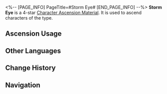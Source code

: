 <%-- [PAGE_INFO]
PageTitle=#Storm Eye#
[END_PAGE_INFO] --%>
{{Item Infobox
|id          = 110405
|image       = Item Storm Eye.png
|type        = Character Ascension Material
|invCategory = Upgrade Materials
|rarity      = 4
|effect      = 
|description = Arrows belonged to a Stormbringer. Can be used for the Ascension of Wind characters.
|source1     = [[Stagnant Shadow: Rivet Town]]
|source2     = [[Stagnant Shadow (Rivet Town)]]
|source3     = [[Omni-Synthesizer]] &mdash; Material Exchange
}}
{{Description|Used to belong to a certain Fragmentum monster modeled after a certain kind of Voidrangers. An arrowhead can be barely seen buried in the center of the vortex.<br /><br />''"Those who perish in the Fragmentum shall rise again where they met their demise."''}}
'''Storm Eye''' is a 4-star [[Character Ascension Material]]. It is used to ascend characters of the {{Color|Wind|link=1}} type.

==Ascension Usage==
{{Ascension Usage}}

==Other Languages==
{{Other Languages
|en   = Storm Eye
|zhs  = 暴风之眼
|zht  = 暴風之眼
|ja   = 暴風の眼
|ko   = 폭풍의 눈
|es   = Ojo del vendaval
|fr   = Œil de la tempête
|ru   = Глаз бури
|th   = Storm Eye
|vi   = Mắt Bão Gió
|de   = Sturmauge
|id   = Storm Eye
|pt   = Olho Tempestuoso
}}

==Change History==
{{Change History|1.0}}

==Navigation==
{{Upgrade Material Navbox}}